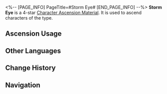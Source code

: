 <%-- [PAGE_INFO]
PageTitle=#Storm Eye#
[END_PAGE_INFO] --%>
{{Item Infobox
|id          = 110405
|image       = Item Storm Eye.png
|type        = Character Ascension Material
|invCategory = Upgrade Materials
|rarity      = 4
|effect      = 
|description = Arrows belonged to a Stormbringer. Can be used for the Ascension of Wind characters.
|source1     = [[Stagnant Shadow: Rivet Town]]
|source2     = [[Stagnant Shadow (Rivet Town)]]
|source3     = [[Omni-Synthesizer]] &mdash; Material Exchange
}}
{{Description|Used to belong to a certain Fragmentum monster modeled after a certain kind of Voidrangers. An arrowhead can be barely seen buried in the center of the vortex.<br /><br />''"Those who perish in the Fragmentum shall rise again where they met their demise."''}}
'''Storm Eye''' is a 4-star [[Character Ascension Material]]. It is used to ascend characters of the {{Color|Wind|link=1}} type.

==Ascension Usage==
{{Ascension Usage}}

==Other Languages==
{{Other Languages
|en   = Storm Eye
|zhs  = 暴风之眼
|zht  = 暴風之眼
|ja   = 暴風の眼
|ko   = 폭풍의 눈
|es   = Ojo del vendaval
|fr   = Œil de la tempête
|ru   = Глаз бури
|th   = Storm Eye
|vi   = Mắt Bão Gió
|de   = Sturmauge
|id   = Storm Eye
|pt   = Olho Tempestuoso
}}

==Change History==
{{Change History|1.0}}

==Navigation==
{{Upgrade Material Navbox}}